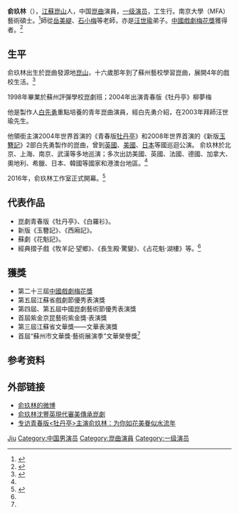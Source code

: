 '''俞玖林'''（{{bd|1978年||||Y俞}}），[[江蘇|江蘇]][[崑山|崑山]]人，中国[[崑曲|崑曲]]演員，[[一级演员|一级演员]]，工生行。南京大學（MFA）藝術碩士。<ref name="昆曲小生 ">{{Cite web |url=http://www.jsszkjy.com/index.asp?lang=0&module=actor&id=21&iscategory=false |title=俞玖林 - 江苏省苏州昆剧院  |accessdate=2019-06-28 |archive-date=2020-09-22 |archive-url=https://web.archive.org/web/20200922152348/http://www.jsszkjy.com/index.asp?lang=0&module=actor&id=21&iscategory=false |dead-url=no }}</ref>師從[[岳美緹|岳美緹]]、[[石小梅|石小梅]]等老師，亦是[[汪世瑜|汪世瑜]]弟子。[[中國戲劇梅花獎|中國戲劇梅花獎]]獲得者。<ref>{{Cite web |url =http://news.szxq.com/mingjia/xiyuanxinlei/200809/04-9643.html |title =俞玖林 |author =神州戏曲网 |date =2008-09-04 |publisher =神州戏曲网 |language =zh |accessdate =2019-06-29 |quote =2004年出演青春版《牡丹亭》柳夢梅 |archive-date =2019-06-28 |archive-url =https://web.archive.org/web/20190628164248/http://news.szxq.com/mingjia/xiyuanxinlei/200809/04-9643.html |dead-url =no }}</ref>

== 生平 ==
俞玖林出生於崑曲發源地[[崑山|崑山]]，十六歲那年到了蘇州藝校學習崑曲，展開4年的戲校生活。<ref>{{Cite web|url =http://www.jrkunshan.cn/culture/show.php/itemid-22214/|title =俞玖林与昆曲的不解情缘|author =昆山日报|date =2019-01-03|publisher =昆山日报|language =zh|accessdate =2019-06-29|quote =俞玖林出生於崑曲發源地崑山|archive-date =2019-06-28|archive-url =https://web.archive.org/web/20190628163322/http://www.jrkunshan.cn/culture/show.php/itemid-22214/|dead-url =no}}</ref>

1998年畢業於蘇州評彈學校崑劇班；2004年出演青春版《牡丹亭》柳夢梅

他是製作人[[白先勇|白先勇]]重點培養的青年崑曲演員，經白先勇介紹，在2003年拜師汪世瑜先生。

他領銜主演2004年世界首演的《青春版[[牡丹亭|牡丹亭]]》和2008年世界首演的《新版[[玉簪記|玉簪記]]》2部白先勇製作的崑曲，曾到[[英國|英國]]、[[美國|美國]]、[[日本|日本]]等國巡迴公演。
俞玖林於北京、上海、南京、武漢等多地巡演；多次出訪美國、英國、法國、德國、加拿大、奧地利、希臘、日本、韓國等國家和港澳台地區。<ref name="昆曲小生"/>

2016年，俞玖林工作室正式開幕。<ref>{{Cite web |url =https://m.91ddcc.com/t/119932|title =俞玖林工作室圆满开幕 |author =张洪洌|date = 2016-08-06|publisher =才府|language = zh |accessdate = 2019-06-29 |quote =俞玖林工作室圆满开幕  }}</ref>

== 代表作品 ==
* 崑劇青春版《牡丹亭》、《白羅衫》。
* 新版《玉簪記》、《西廂記》。
* 蘇劇《花魁記》。
* 經典摺子戲《牧羊記·望鄉》、《長生殿·驚變》、《占花魁·湖樓》等。<ref name="昆曲小生"/>

== 獲獎 ==
* 第二十三屆[[中國戲劇梅花獎|中國戲劇梅花獎]]
* 第五屆江蘇省戲劇節優秀表演獎
* 第四屆、第五屆中國崑劇藝術節優秀表演獎
* 首屆紫金京昆藝術紫金獎·表演獎
* 第三屆江蘇省文華獎——文華表演獎
* 首屆“蘇州市文華獎·藝術展演季”文華榮譽獎<ref name="昆曲小生"/>

== 参考资料 ==
{{reflist}}

== 外部链接 ==
* [https://www.weibo.com/u/1778246292?is_hot=1 俞玖林的微博 ]
* [http://www.takungpao.com.hk/culture/text/2017/0921/114532.html 俞玖林沈豐英現代審美傳承崑劇] {{Wayback|url=http://www.takungpao.com.hk/culture/text/2017/0921/114532.html |date=20191121223741 }}
* [http://www.ourjiangsu.com/a/20161213/1500368831122.shtml 专访青春版<牡丹亭>主演俞玖林：为你如花美眷似水流年] {{Wayback|url=http://www.ourjiangsu.com/a/20161213/1500368831122.shtml |date=20190628161827 }}

{{中国戏剧梅花奖}}

{{Authority control}}
{{DEFAULTSORT:Yu俞}}
[[Category:俞姓|Jiu]]
[[Category:中国男演员|Category:中国男演员]]
[[Category:崑曲演員|Category:崑曲演員]]
[[Category:一级演员|Category:一级演员]]
